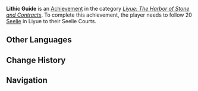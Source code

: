 {{Achievement Infobox
|title        = Lithic Guide
|id           = 80047
|order id     = 0047
|category     = Liyue: The Harbor of Stone and Contracts
|description  = Follow 20 [[Seelie]] in Liyue to their Seelie Courts (The Chasm is counted separately).
|requirements = 
|primogems    = 5
|tracking     = Tracks the amount of Seelie found in Liyue.
|topic        = Seelie
|set          = Lithic Guide
|tier         = 1
|tiers_total  = 3
|tier1        = Lithic Guide (Tier 1)
|tier2        = Lithic Guide (Tier 2)
|tier3        = Lithic Guide (Tier 3)
|prev         = 
|next         = Lithic Guide (Tier 2)
}}
'''Lithic Guide''' is an [[Achievement]] in the category ''[[Liyue: The Harbor of Stone and Contracts]]''. To complete this achievement, the player needs to follow 20 [[Seelie]] in Liyue to their Seelie Courts.
<!--
==Trivia==

==Video Guides==
{{EVT
|video1   = 
|caption1 = 
}}
-->
==Other Languages==
{{Transclude|Lithic Guide|Other Languages}}

==Change History==
{{Change History|1.0}}
<!--
==References==
{{Reflist}}
-->
==Navigation==
{{Achievement Navbox|Liyue: The Harbor of Stone and Contracts}}